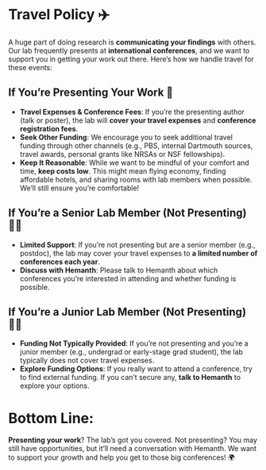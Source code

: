 # Travel Policy ✈️ {.unnumbered}

A huge part of doing research is **communicating your findings** with others. Our lab frequently presents at **international conferences**, and we want to support you in getting your work out there. Here’s how we handle travel for these events:

## If You’re Presenting Your Work 📣

* **Travel Expenses & Conference Fees**: If you’re the presenting author (talk or poster), the lab will **cover your travel expenses** and **conference registration fees**.
* **Seek Other Funding**: We encourage you to seek additional travel funding through other channels (e.g., PBS, internal Dartmouth sources, travel awards, personal grants like NRSAs or NSF fellowships).
* **Keep It Reasonable**: While we want to be mindful of your comfort and time, **keep costs low**. This might mean flying economy, finding affordable hotels, and sharing rooms with lab members when possible. We'll still ensure you’re comfortable!

## If You’re a Senior Lab Member (Not Presenting) 🧑‍🏫

* **Limited Support**: If you’re not presenting but are a senior member (e.g., postdoc), the lab may cover your travel expenses to **a limited number of conferences each year**.
* **Discuss with Hemanth**: Please talk to Hemanth about which conferences you’re interested in attending and whether funding is possible.

## If You’re a Junior Lab Member (Not Presenting) 👩‍🔬

* **Funding Not Typically Provided**: If you’re not presenting and you’re a junior member (e.g., undergrad or early-stage grad student), the lab typically does not cover travel expenses.
* **Explore Funding Options**: If you really want to attend a conference, try to find external funding. If you can’t secure any, **talk to Hemanth** to explore your options.

# Bottom Line:

**Presenting your work**? The lab’s got you covered. Not presenting? You may still have opportunities, but it’ll need a conversation with Hemanth. We want to support your growth and help you get to those big conferences! 🌍
